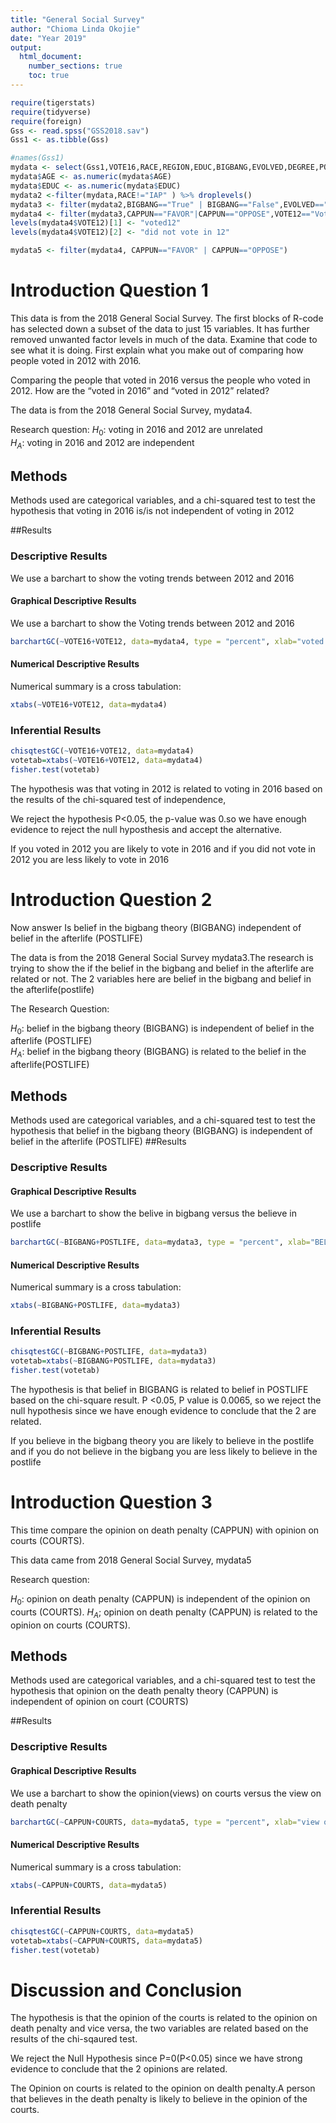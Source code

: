 ```yaml
---
title: "General Social Survey"
author: "Chioma Linda Okojie"
date: "Year 2019"
output: 
  html_document:
    number_sections: true
    toc: true
---
```



```r
require(tigerstats)
require(tidyverse)
require(foreign)
Gss <- read.spss("GSS2018.sav")
Gss1 <- as.tibble(Gss)
```

```r
#names(Gss1)
mydata <- select(Gss1,VOTE16,RACE,REGION,EDUC,BIGBANG,EVOLVED,DEGREE,POSTLIFE,AGE,OWNGUN,CAPPUN,COURTS,POLVIEWS,VOTE12,GOD)
mydata$AGE <- as.numeric(mydata$AGE)
mydata$EDUC <- as.numeric(mydata$EDUC)
mydata2 <-filter(mydata,RACE!="IAP" ) %>% droplevels()
mydata3 <- filter(mydata2,BIGBANG=="True" | BIGBANG=="False",EVOLVED=="True"|EVOLVED=="False",POSTLIFE=="YES"|POSTLIFE=="NO",OWNGUN=="YES"|OWNGUN=="NO",COURTS=="TOO HARSH"|COURTS=="NOT HARSH ENOUGH"|COURTS=="ABOUT RIGHT") %>% droplevels()
mydata4 <- filter(mydata3,CAPPUN=="FAVOR"|CAPPUN=="OPPOSE",VOTE12=="Voted"|VOTE12=="Did not vote",VOTE16=="Voted"|VOTE16=="Did not vote") %>% droplevels()
levels(mydata4$VOTE12)[1] <- "voted12"
levels(mydata4$VOTE12)[2] <- "did not vote in 12"

mydata5 <- filter(mydata4, CAPPUN=="FAVOR" | CAPPUN=="OPPOSE")

```




# Introduction Question 1

<!--In this section you explain what you are trying to show.  Where did the data come from?  What is the research or other question you are trying to answer?!-->

This data is from the 2018 General Social Survey. The first blocks of R-code has selected down a subset of the data to just 15 variables. It has further removed unwanted factor levels in much of the data. Examine that code to see what it is doing. First explain what you make out of comparing how people voted in 2012 with 2016.

Comparing the people that voted in 2016 versus the people who voted in 2012. How are the "voted in 2016" and "voted in 2012" related? 

The data is from the 2018 General Social Survey, mydata4.

Research question:
$H_0:$ voting in 2016 and 2012 are unrelated  
$H_A:$ voting in 2016 and 2012 are independent

## Methods

<!--Decide on your methods:  use "variable analysis" or other appropriate descriptors.  Make sure to choose at least one graphical method and at least one numerical method.!-->

Methods used are categorical variables, and a chi-squared test to test the hypothesis that voting in 2016 is/is not independent of voting in 2012

##Results

<!--Divide this section into two sub-sections:  One for your descriptive  results and one for your inferential results.!-->

### Descriptive Results

We use a barchart to show the voting trends between 2012 and 2016



#### Graphical Descriptive Results

<!--Graphical results here.  Make sure to show your code.  Provide appropriate labels for axes, giving units if possible, and provide a good title for the graph, too.  Use the graphical results to describe the patterns if any that exist in the data as focused toward the research question!-->

We use a barchart to show the Voting trends between 2012 and 2016
```r
barchartGC(~VOTE16+VOTE12, data=mydata4, type = "percent", xlab="voted in 2016") 

```

#### Numerical Descriptive Results

<!--Numerical results go here. Use the numerical results to describe the patterns if any that exist in the data as focused toward the research question!-->

Numerical summary is a cross tabulation:
```r
xtabs(~VOTE16+VOTE12, data=mydata4)
```

### Inferential Results

<!--State hypothesis clearly.  Make sure your discussion of the inferential test covers all the aspects that the test output produces, such as test statistic, p-value etc.  Make a decision about the null hypothesis, explain the assumptions on which the selected test/procedure was based, and why the chosen procedure satisfys the assumptions and is appropriate to answer the research question!-->

```r
chisqtestGC(~VOTE16+VOTE12, data=mydata4)
votetab=xtabs(~VOTE16+VOTE12, data=mydata4)
fisher.test(votetab)
```

The hypothesis was that voting in 2012 is related to voting in 2016 based on the results of the chi-squared test of independence, 

We reject the hypothesis P<0.05, the p-value was 0.so we have enough evidence to reject the null hyposthesis and accept the alternative.

If you voted in 2012 you are likely to vote in 2016 and if you did not vote in 2012 you are less likely to vote in 2016

# Introduction Question 2

<!--In this section you explain what you are trying to show.  Where did the data come from?  What is the research or other question you are trying to answer?!-->

Now answer Is belief in the bigbang theory (BIGBANG) independent of belief in the afterlife (POSTLIFE)

The data is from the 2018 General Social Survey mydata3.The research is trying to show the if the belief in the bigbang and belief in the afterlife are related or not.
The 2 variables here are belief in the bigbang and belief in the afterlife(postlife)


The Research Question:   

$H_0:$ belief in the bigbang theory (BIGBANG) is independent of belief in the afterlife (POSTLIFE)  
$H_A:$ belief in the bigbang theory (BIGBANG) is related to the belief in the afterlife(POSTLIFE)


## Methods

<!--Decide on your methods:  use "variable analysis" or other appropriate descriptors.  Make sure to choose at least one graphical method and at least one numerical method.!-->

Methods used are categorical variables, and a chi-squared test to test the hypothesis that belief in the bigbang theory (BIGBANG) is independent of belief in the afterlife (POSTLIFE)
##Results

<!--Divide this section into two sub-sections:  One for your descriptive  results and one for your inferential results.!-->

### Descriptive Results

#### Graphical Descriptive Results

<!--Graphical results here.  Make sure to show your code.  Provide appropriate labels for axes, giving units if possible, and provide a good title for the graph, too.  Use the graphical results to describe the patterns if any that exist in the data as focused toward the research question!-->

We use a barchart to show the belive in bigbang versus the believe in postlife
```r
barchartGC(~BIGBANG+POSTLIFE, data=mydata3, type = "percent", xlab="BELIEVE IN POSTLIFE",main= "BELIEVE IN BIGBANG")
```


#### Numerical Descriptive Results

<!--Numerical results go here. Use the numerical results to describe the patterns if any that exist in the data as focused toward the research question!-->

Numerical summary is a cross tabulation:
```r
xtabs(~BIGBANG+POSTLIFE, data=mydata3)
```

### Inferential Results

<!--State hypothesis clearly.  Make sure your discussion of the inferential test covers all the aspects that the test output produces, such as test statistic, p-value etc.  Make a decision about the null hypothesis, explain the assumptions on which the selected test/procedure was based, and why the chosen procedure satisfys the assumptions and is appropriate to answer the research question!-->


```r
chisqtestGC(~BIGBANG+POSTLIFE, data=mydata3)
votetab=xtabs(~BIGBANG+POSTLIFE, data=mydata3)
fisher.test(votetab)
```
The hypothesis is that belief in BIGBANG is related to belief in POSTLIFE based on the chi-square result. P <0.05, P value is 0.0065, so we reject the null hypothesis since we have enough evidence to conclude that the 2 are related. 

If you believe in the bigbang theory you are likely to believe in the postlife and if you do not believe in the bigbang you are less likely to believe in the postlife


# Introduction Question 3

<!--In this section you explain what you are trying to show.  Where did the data come from?  What is the research or other question you are trying to answer?!-->

This time compare the opinion on death penalty (CAPPUN) with opinion on courts (COURTS).

This data came from 2018 General Social Survey, mydata5

Research question:

$H_0:$ opinion on death penalty (CAPPUN) is independent of the opinion on courts (COURTS).
$H_A;$ opinion on death penalty (CAPPUN) is related to the opinion on courts (COURTS).

## Methods

<!--Decide on your methods:  use "variable analysis" or other appropriate descriptors.  Make sure to choose at least one graphical method and at least one numerical method.!-->

Methods used are categorical variables, and a chi-squared test to test the hypothesis that opinion on the death penalty theory (CAPPUN) is independent of opinion on court (COURTS)

##Results

<!--Divide this section into two sub-sections:  One for your descriptive  results and one for your inferential results.!-->

### Descriptive Results

#### Graphical Descriptive Results

<!--Graphical results here.  Make sure to show your code.  Provide appropriate labels for axes, giving units if possible, and provide a good title for the graph, too.  Use the graphical results to describe the patterns if any that exist in the data as focused toward the research question!-->

We use a barchart to show the opinion(views) on courts versus the view on death penalty
```r
barchartGC(~CAPPUN+COURTS, data=mydata5, type = "percent", xlab="view on CAPPUN" , main= "view on COURTS")
```




#### Numerical Descriptive Results

<!--Numerical results go here. Use the numerical results to describe the patterns if any that exist in the data as focused toward the research question!-->

Numerical summary is a cross tabulation:
```r
xtabs(~CAPPUN+COURTS, data=mydata5)
```

### Inferential Results

<!--State hypothesis clearly.  Make sure your discussion of the inferential test covers all the aspects that the test output produces, such as test statistic, p-value etc.  Make a decision about the null hypothesis, explain the assumptions on which the selected test/procedure was based, and why the chosen procedure satisfys the assumptions and is appropriate to answer the research question!-->

```r
chisqtestGC(~CAPPUN+COURTS, data=mydata5)
votetab=xtabs(~CAPPUN+COURTS, data=mydata5)
fisher.test(votetab)
```

# Discussion and Conclusion

<!--Discussion and conclusion here.  If you found a relationship be sure to consider whether the relationship occurs because one of the variavbles causes the other, or whether they perhasps are related for some other reason.  Watch the chapter 6 videos from the GeorgeTown videos collection.!-->

The hypothesis is that the opinion of the courts is related to the opinion on death penalty and vice versa, the two variables are related based on the results of the chi-sqaured test.  

We reject the Null Hypothesis since P=0(P<0.05) since we have strong evidence to conclude that the 2 opinions are related. 

The Opinion on courts is related to the opinion on dealth penalty.A person that believes in the death penalty is likely to believe in the opinion of the courts.